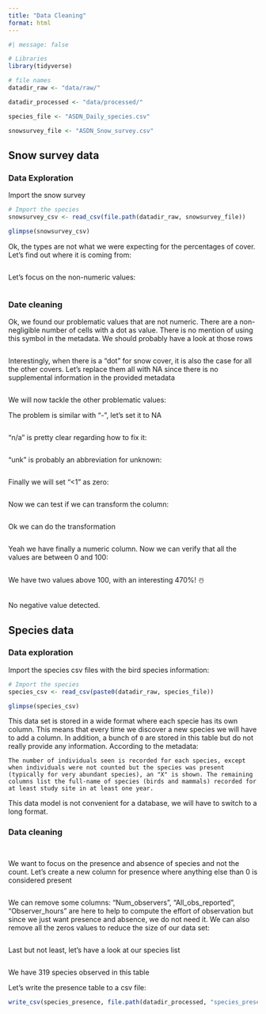 ```yaml
---
title: "Data Cleaning"
format: html
---
```


```r
#| message: false  

# Libraries
library(tidyverse)

# file names
datadir_raw <- "data/raw/"

datadir_processed <- "data/processed/"

species_file <- "ASDN_Daily_species.csv"

snowsurvey_file <- "ASDN_Snow_survey.csv"
```


## Snow survey data

### Data Exploration

Import the snow survey

```r
# Import the species
snowsurvey_csv <- read_csv(file.path(datadir_raw, snowsurvey_file))

glimpse(snowsurvey_csv)

```
Ok, the types are not what we were expecting for the percentages of cover. Let's find out where it is coming from:

```r

```
Let's focus on the non-numeric values:

```r

```

### Date cleaning

Ok, we found our problematic values that are not numeric. There are a non-negligible number of cells with a dot as value. There is no mention of using this symbol in the metadata. We should probably have a look at those rows

```r

```

Interestingly, when there is a "dot" for snow cover, it is also the case for all the other covers. Let's replace them all with NA since there is no supplemental information in the provided metadata

```r

```

We will now tackle the other problematic values:

The problem is similar with "-", let's set it to NA

```r

```

"n/a" is pretty clear regarding how to fix it:

```r

```

"unk" is probably an abbreviation for unknown:

```r

```

Finally we will set "<1" as zero:

```r

```

Now we can test if we can transform the column:

```r

```

Ok we can do the transformation

```r

```

Yeah we have finally a numeric column. Now we can verify that all the values are between 0 and 100:

```r

```

We have two values above 100, with an interesting 470%! ☃️

```r

```

No negative value detected.


## Species data

### Data exploration

Import the species csv files with the bird species information:

```r
# Import the species
species_csv <- read_csv(paste0(datadir_raw, species_file))

glimpse(species_csv)
```

This data set is stored in a wide format where each specie has its own column. This means that every time we discover a new species we will have to add a column. In addition, a bunch of `0` are stored in this table but do not really provide any information. According to the metadata:

```
The number of individuals seen is recorded for each species, except when individuals were not counted but the species was present (typically for very abundant species), an "X" is shown. The remaining columns list the full-name of species (birds and mammals) recorded for at least study site in at least one year.
```
This data model is not convenient for a database, we will have to switch to a long format.


### Data cleaning

```r

```


```r

```

We want to focus on the presence and absence of species and not the count. Let's create a new column for presence where anything else than 0 is considered present

```r

```

We can remove some columns: "Num_observers", "All_obs_reported", "Observer_hours" are here to help to compute the effort of observation but since we just want presence and absence, we do not need it. We can also remove all the zeros values to reduce the size of our data set:

```r

```

Last but not least, let's have a look at our species list

```r

```

We have 319 species observed in this table

Let's write the presence table to a csv file:

```r
write_csv(species_presence, file.path(datadir_processed, "species_presence"))
```

